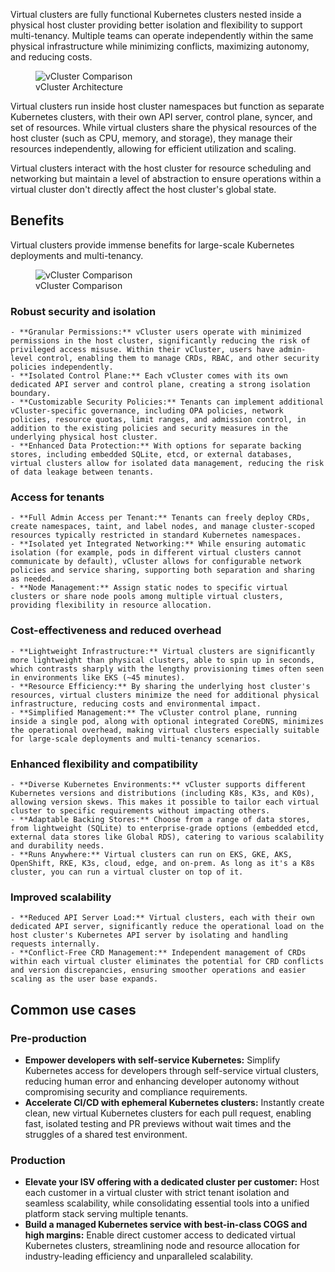 Virtual clusters are fully functional Kubernetes clusters nested inside a physical host cluster providing better isolation and flexibility to support multi-tenancy. Multiple teams can operate independently within the same physical infrastructure while minimizing conflicts, maximizing autonomy, and reducing costs.

<figure>
<img
  src={require('@site/static/media/diagrams/vcluster-architecture.png').default}
  alt="vCluster Comparison"
 />
  <figcaption>vCluster Architecture</figcaption>
</figure>

Virtual clusters run inside host cluster namespaces but function as separate Kubernetes clusters, with their own API server, control plane, syncer, and set of resources. While virtual clusters share the physical resources of the host cluster (such as CPU, memory, and storage), they manage their resources independently, allowing for efficient utilization and scaling. 

Virtual clusters interact with the host cluster for resource scheduling and networking but maintain a level of abstraction to ensure operations within a virtual cluster don't directly affect the host cluster's global state.

## Benefits
Virtual clusters provide immense benefits for large-scale Kubernetes deployments and multi-tenancy.

<figure>
<img
  src={require('@site/static/media/rebranding/vcluster-comparison.png').default}
  alt="vCluster Comparison"
 />
  <figcaption>vCluster Comparison</figcaption>
</figure>

### Robust security and isolation
    - **Granular Permissions:** vCluster users operate with minimized permissions in the host cluster, significantly reducing the risk of privileged access misuse. Within their vCluster, users have admin-level control, enabling them to manage CRDs, RBAC, and other security policies independently.
    - **Isolated Control Plane:** Each vCluster comes with its own dedicated API server and control plane, creating a strong isolation boundary.
    - **Customizable Security Policies:** Tenants can implement additional vCluster-specific governance, including OPA policies, network policies, resource quotas, limit ranges, and admission control, in addition to the existing policies and security measures in the underlying physical host cluster.
    - **Enhanced Data Protection:** With options for separate backing stores, including embedded SQLite, etcd, or external databases, virtual clusters allow for isolated data management, reducing the risk of data leakage between tenants.

### Access for tenants
    - **Full Admin Access per Tenant:** Tenants can freely deploy CRDs, create namespaces, taint, and label nodes, and manage cluster-scoped resources typically restricted in standard Kubernetes namespaces.
    - **Isolated yet Integrated Networking:** While ensuring automatic isolation (for example, pods in different virtual clusters cannot communicate by default), vCluster allows for configurable network policies and service sharing, supporting both separation and sharing as needed.
    - **Node Management:** Assign static nodes to specific virtual clusters or share node pools among multiple virtual clusters, providing flexibility in resource allocation.

### Cost-effectiveness and reduced overhead
    - **Lightweight Infrastructure:** Virtual clusters are significantly more lightweight than physical clusters, able to spin up in seconds, which contrasts sharply with the lengthy provisioning times often seen in environments like EKS (~45 minutes).
    - **Resource Efficiency:** By sharing the underlying host cluster's resources, virtual clusters minimize the need for additional physical infrastructure, reducing costs and environmental impact.
    - **Simplified Management:** The vCluster control plane, running inside a single pod, along with optional integrated CoreDNS, minimizes the operational overhead, making virtual clusters especially suitable for large-scale deployments and multi-tenancy scenarios.    

### Enhanced flexibility and compatibility
    - **Diverse Kubernetes Environments:** vCluster supports different Kubernetes versions and distributions (including K8s, K3s, and K0s), allowing version skews. This makes it possible to tailor each virtual cluster to specific requirements without impacting others.
    - **Adaptable Backing Stores:** Choose from a range of data stores, from lightweight (SQLite) to enterprise-grade options (embedded etcd, external data stores like Global RDS), catering to various scalability and durability needs.
    - **Runs Anywhere:** Virtual clusters can run on EKS, GKE, AKS, OpenShift, RKE, K3s, cloud, edge, and on-prem. As long as it's a K8s cluster, you can run a virtual cluster on top of it.

### Improved scalability
    - **Reduced API Server Load:** Virtual clusters, each with their own dedicated API server, significantly reduce the operational load on the host cluster's Kubernetes API server by isolating and handling requests internally.
    - **Conflict-Free CRD Management:** Independent management of CRDs within each virtual cluster eliminates the potential for CRD conflicts and version discrepancies, ensuring smoother operations and easier scaling as the user base expands.

## Common use cases
### Pre-production
   - **Empower developers with self-service Kubernetes:** Simplify Kubernetes access for developers through self-service virtual clusters, reducing human error and enhancing developer autonomy without compromising security and compliance requirements. 
   - **Accelerate CI/CD with ephemeral Kubernetes clusters:** Instantly create clean, new virtual Kubernetes clusters for each pull request, enabling fast, isolated testing and PR previews without wait times and the struggles of a shared test environment.

### Production
   - **Elevate your ISV offering with a dedicated cluster per customer:** Host each customer in a virtual cluster with strict tenant isolation and seamless scalability, while consolidating essential tools into a unified platform stack serving multiple tenants.
   - **Build a managed Kubernetes service with best-in-class COGS and high margins:** Enable direct customer access to dedicated virtual Kubernetes clusters, streamlining node and resource allocation for industry-leading efficiency and unparalleled scalability.